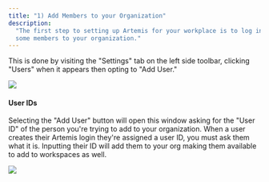 ```yaml
---
title: "1) Add Members to your Organization"
description:
  "The first step to setting up Artemis for your workplace is to log in and add
  some members to your organization."
---
```


This is done by visiting the "Settings" tab on the left side toolbar, clicking
"Users" when it appears then opting to "Add User."

![](/images/add-user-1.png)

#### User IDs

Selecting the "Add User" button will open this window asking for the "User ID"
of the person you're trying to add to your organization. When a user creates
their Artemis login they're assigned a user ID, you must ask them what it is.
Inputting their ID will add them to your org making them available to add to
workspaces as well.

![](/images/add-user-2.png)
